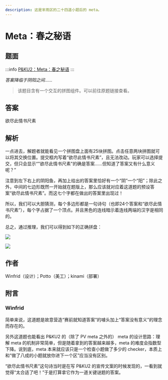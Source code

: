 ```yaml
---
description: 这是芈雨区的二十四道小题后的 meta。
---
```


# Meta：春之秘语

## 题面

:::info
[P&KU2：Meta：春之秘语](https://pnku2.pkupuzzle.art/#/game/miyu/first_meta)
:::

_答案降临于阴阳之间……_

> 该题目含有一个交互的拼图组件。可以前往原题链接查看。

## 答案

欲尽此情书尺素

## 解析

一点进去，解题者就能看见一个拼图盘上面有25块拼图。点击任意两块拼图就可以将其交换位置。提交框内写着“欲尽此情书尺素”，且无法改动。玩家可以选择提交，但只会显示“"欲尽此情书尺素"的确是答案……但知道了答案又有什么意义呢？”

注意到左下右上的阴阳鱼，再加上给出的答案里恰好有一个“阴”一个“阳”；除此之外，中间的七边形既然一开始就在题版上，那么应该就对应着这道题的预设答案“欲尽此情书尺素”。而这七个字都在做出的答案里出现过！

所以，我们可以大胆猜测，每个多边形都是一句诗句（也即24个答案和“欲尽此情书尺素”），每个字占据了一个顶点。并且黑色的连线暗示着连线两端的汉字是相同的。

总之，通过推理，我们可以得到如下的正确拼盘：

![](./25-meta-chun-zhi-mi-yu.assets/image_1.webp)

![](./25-meta-chun-zhi-mi-yu.assets/image_2.webp)

## 作者

Winfrid（设计）；Potto（美工）；kinami（部署）

## 附言

### Winfrid

简单来说，这道题是故意营造“赛前就知道答案”的噱头加上“答案没有意义”的理念而存在的。

另外这道题也能看出 P&KU2 的（除了 PV meta 之外的） meta 的设计思路：理解 meta 的机制非常简单，但是随着拿到的答案越来越多，meta 的难度会指数型下降。说到底，meta 本来就应该只是一个检查小题做了多少的 checker，本质上和“做了八成的小题就放你进下一个区”应当没有区别。

“欲尽此情书尺素”这句诗当时是在写 P&KU2 的宣传文案的时候发现的，一看到就觉得“太合适了吧！”于是打算拿它作为一道关键谜题的答案。
